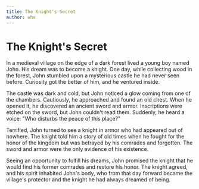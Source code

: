 ```yaml
---
title: The Knight's Secret
author: whx
---
```


# The Knight's Secret

In a medieval village on the edge of a dark forest lived a young boy named John. His dream was to become a knight. One day, while collecting wood in the forest, John stumbled upon a mysterious castle he had never seen before. Curiosity got the better of him, and he ventured inside.

The castle was dark and cold, but John noticed a glow coming from one of the chambers. Cautiously, he approached and found an old chest. When he opened it, he discovered an ancient sword and armor. Inscriptions were etched on the sword, but John couldn't read them. Suddenly, he heard a voice: "Who disturbs the peace of this place?"

Terrified, John turned to see a knight in armor who had appeared out of nowhere. The knight told him a story of old times when he fought for the honor of the kingdom but was betrayed by his comrades and forgotten. The sword and armor were the only evidence of his existence.

Seeing an opportunity to fulfill his dreams, John promised the knight that he would find his former comrades and restore his honor. The knight agreed, and his spirit inhabited John's body, who from that day forward became the village's protector and the knight he had always dreamed of being.
